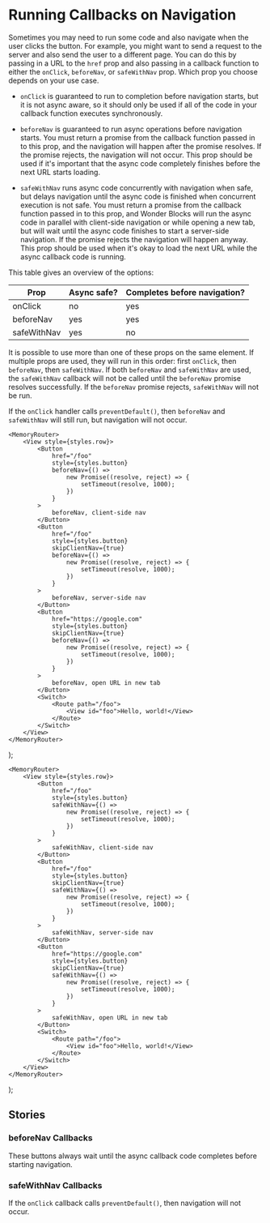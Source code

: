 


<Meta of={NavigationCallbacksStories} />

# Running Callbacks on Navigation

Sometimes you may need to run some code and also navigate when the user
clicks the button. For example, you might want to send a request to the
server and also send the user to a different page. You can do this by
passing in a URL to the `href` prop and also passing in a callback
function to either the `onClick`, `beforeNav`, or `safeWithNav` prop.
Which prop you choose depends on your use case.

* `onClick` is guaranteed to run to completion before navigation starts,
  but it is not async aware, so it should only be used if all of the code
  in your callback function executes synchronously.

* `beforeNav` is guaranteed to run async operations before navigation
  starts. You must return a promise from the callback function passed in
  to this prop, and the navigation will happen after the promise
  resolves. If the promise rejects, the navigation will not occur.
  This prop should be used if it's important that the async code
  completely finishes before the next URL starts loading.

* `safeWithNav` runs async code concurrently with navigation when safe,
  but delays navigation until the async code is finished when
  concurrent execution is not safe. You must return a promise from the
  callback function passed in to this prop, and Wonder Blocks will run
  the async code in parallel with client-side navigation or while opening
  a new tab, but will wait until the async code finishes to start a
  server-side navigation. If the promise rejects the navigation will
  happen anyway. This prop should be used when it's okay to load
  the next URL while the async callback code is running.

This table gives an overview of the options:

| Prop        | Async safe? | Completes before navigation? |
| ----------- | ----------- | ---------------------------- |
| onClick     | no          | yes                          |
| beforeNav   | yes         | yes                          |
| safeWithNav | yes         | no                           |

It is possible to use more than one of these props on the same element.
If multiple props are used, they will run in this order: first `onClick`,
then `beforeNav`, then `safeWithNav`. If both `beforeNav` and `safeWithNav`
are used, the `safeWithNav` callback will not be called until the
`beforeNav` promise resolves successfully. If the `beforeNav` promise
rejects, `safeWithNav` will not be run.

If the `onClick` handler calls `preventDefault()`, then `beforeNav`
and `safeWithNav` will still run, but navigation will not occur.

    <MemoryRouter>
        <View style={styles.row}>
            <Button
                href="/foo"
                style={styles.button}
                beforeNav={() =>
                    new Promise((resolve, reject) => {
                        setTimeout(resolve, 1000);
                    })
                }
            >
                beforeNav, client-side nav
            </Button>
            <Button
                href="/foo"
                style={styles.button}
                skipClientNav={true}
                beforeNav={() =>
                    new Promise((resolve, reject) => {
                        setTimeout(resolve, 1000);
                    })
                }
            >
                beforeNav, server-side nav
            </Button>
            <Button
                href="https://google.com"
                style={styles.button}
                skipClientNav={true}
                beforeNav={() =>
                    new Promise((resolve, reject) => {
                        setTimeout(resolve, 1000);
                    })
                }
            >
                beforeNav, open URL in new tab
            </Button>
            <Switch>
                <Route path="/foo">
                    <View id="foo">Hello, world!</View>
                </Route>
            </Switch>
        </View>
    </MemoryRouter>
);

    <MemoryRouter>
        <View style={styles.row}>
            <Button
                href="/foo"
                style={styles.button}
                safeWithNav={() =>
                    new Promise((resolve, reject) => {
                        setTimeout(resolve, 1000);
                    })
                }
            >
                safeWithNav, client-side nav
            </Button>
            <Button
                href="/foo"
                style={styles.button}
                skipClientNav={true}
                safeWithNav={() =>
                    new Promise((resolve, reject) => {
                        setTimeout(resolve, 1000);
                    })
                }
            >
                safeWithNav, server-side nav
            </Button>
            <Button
                href="https://google.com"
                style={styles.button}
                skipClientNav={true}
                safeWithNav={() =>
                    new Promise((resolve, reject) => {
                        setTimeout(resolve, 1000);
                    })
                }
            >
                safeWithNav, open URL in new tab
            </Button>
            <Switch>
                <Route path="/foo">
                    <View id="foo">Hello, world!</View>
                </Route>
            </Switch>
        </View>
    </MemoryRouter>
);

## Stories

### beforeNav Callbacks

These buttons always wait until the async callback code completes before
starting navigation.

<Canvas>
  <Story of={NavigationCallbacksStories.BeforeNavCallbacks_} />
</Canvas>

### safeWithNav Callbacks

If the `onClick` callback calls `preventDefault()`, then navigation will not occur.

<Canvas>
  <Story of={NavigationCallbacksStories.SafeWithNavCallbacks_} />
</Canvas>
